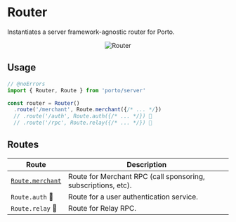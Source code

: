 # Router

Instantiates a server framework-agnostic router for Porto.

<center>
  <img src="/router.svg" alt="Router" />
</center>

## Usage

```ts twoslash
// @noErrors
import { Router, Route } from 'porto/server'

const router = Router()
  .route('/merchant', Route.merchant({/* ... */})
  // .route('/auth', Route.auth({/* ... */}) 🚧
  // .route('/rpc', Route.relay({/* ... */}) 🚧
```

## Routes

| Route | Description |
| ----- | --------- |
| [`Route.merchant`](/sdk/api/router/merchant) | Route for Merchant RPC (call sponsoring, subscriptions, etc). |
| `Route.auth` 🚧 | Route for a user authentication service. |
| `Route.relay` 🚧 | Route for Relay RPC. |
